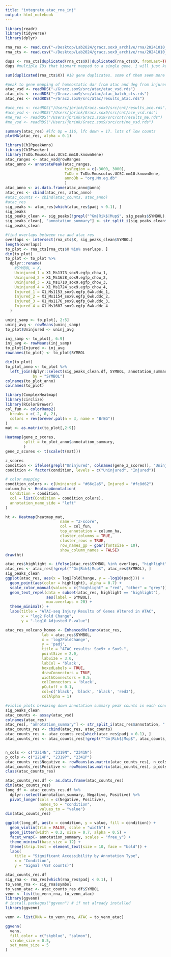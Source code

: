 ```yaml
---
title: "integrate_atac_rna_inj"
output: html_notebook
---
```

```r
library(readr)
library(tidyverse)
library(dplyr)

rna_res <- read.csv("~/Desktop/Lab2024/gracz.sox9_archive/rna/20241010_DEG_FIG3_noMups_shrunkres.csv")
rna_cts <- read.csv("~/Desktop/Lab2024/gracz.sox9_archive/rna/20241010_uninj_inj_counts.csv")
```

```r
dups <- rna_cts[duplicated(rna_cts$X)|duplicated(rna_cts$X, fromLast=TRUE), ]
dups #multiple IDs that biomart mapped to a single gene. i will just keep them all
```
```r
sum(duplicated(rna_cts$X)) #18 gene duplicates. some of them seem more relevant in chromatin assays than others
```

```r
#peak to gene mapping of homeostatic dar from atac and deg from injured hybrid heps
atac_vsd <- readRDS("~/Gracz.sox9/src/atac/atac_vsd.rds")
atac_cts <- readRDS("~/Gracz.sox9/src/atac/atac_batch_cts.rds")
atac_res <- readRDS("~/Gracz.sox9/src/atac/results_atac.rds")

#ace_res <- readRDS("/Users/jbrink/Gracz.sox9/src/cnt/results_ace.rds")
#ace_vsd <- readRDS("/Users/jbrink/Gracz.sox9/src/cnt/ace_vsd.rds")
#me_res <- readRDS("/Users/jbrink/Gracz.sox9/src/cnt/results_me.rds")
#me_vsd <- readRDS("/Users/jbrink/Gracz.sox9/src/cnt/me_vsd.rds")
```

```r
summary(atac_res) #lfc Up = 116, lfc down = 17. lots of low counts
plotMA(atac_res, alpha = 0.1)
```

```r
library(ChIPpeakAnno)
library(ChIPseeker)
library(TxDb.Mmusculus.UCSC.mm10.knownGene)
atac_ranges <- atac_vsd@rowRanges
atac_anno <- annotatePeak(atac_ranges,
                          tssRegion = c(-3000, 3000),
                          TxDb = TxDb.Mmusculus.UCSC.mm10.knownGene,
                          annoDb = "org.Mm.eg.db"
                          )
atac_anno <- as.data.frame(atac_anno@anno)
atac_res <- cbind(atac_res, atac_anno)
#atac_counts <- cbind(atac_counts, atac_anno)
#atac_res
sig_peaks <- atac_res[which(atac_res$padj < 0.1), ]
sig_peaks
sig_peaks_clean <- sig_peaks[!grepl("^Gm|Rik$|Mup$", sig_peaks$SYMBOL), ]
sig_peaks_clean[, "annotation_summary"] <- str_split_i(sig_peaks_clean$annotation, " ", 1)
sig_peaks_clean

#find overlaps between rna and atac res
overlaps <- intersect(rna_cts$X, sig_peaks_clean$SYMBOL)
length(overlaps)
to_plot <- rna_cts[rna_cts$X %in% overlaps, ]
dim(to_plot)
to_plot <- to_plot %>%
  dplyr::rename(
    #SYMBOL = X,
    Uninjured_1 = X1_Ms1373_sox9.egfp_chow_1,
    Uninjured_2 = X1_Ms1638_sox9.egfp_chow_2,
    Uninjured_3 = X1_Ms1710_sox9.egfp_chow_3,
    Uninjured_4 = X1_Ms1724_sox9.egfp_chow_4,
    Injured_1 = X1_Ms1153_sox9.egfp_6wk.ddc_1,
    Injured_2 = X1_Ms1154_sox9.egfp_6wk.ddc_2,
    Injured_3 = X1_Ms1176_sox9.egfp_6wk.ddc_3,
    Injured_4 = X1_Ms1607_sox9.egfp_6wk.ddc_4
  )

uninj_samp <- to_plot[, 2:5]
uninj_avg <- rowMeans(uninj_samp)
to_plot$Uninjured <- uninj_avg

inj_samp <- to_plot[, 6:9]
inj_avg <- rowMeans(inj_samp)
to_plot$Injured <- inj_avg
rownames(to_plot) <- to_plot$SYMBOL

dim(to_plot)
to_plot_anno <- to_plot %>%
  left_join(dplyr::select(sig_peaks_clean.df, SYMBOL, annotation_summary),
            by = "SYMBOL")
colnames(to_plot_anno)
colnames(to_plot)
```


```r
library(ComplexHeatmap)
library(circlize)
library(RColorBrewer)
col_fun <- colorRamp2(
  breaks = c(-2, 0, 2), 
  colors = rev(brewer.pal(n = 3, name = "BrBG"))
)
mat <- as.matrix(to_plot[,2:9])

Heatmap(gene_z_scores,
        split = to_plot_anno$annotation_summary,
        )
gene_z_scores <- t(scale(t(mat)))

z_scores
condition <- ifelse(grepl("Uninjured", colnames(gene_z_scores)), "Uninjured", "Injured")
condition <- factor(condition, levels = c("Uninjured", "Injured"))

# color mapping
condition_colors <- c(Uninjured = "#66c2a5", Injured = "#fc8d62") 
column_ha <- HeatmapAnnotation(
  Condition = condition,
  col = list(Condition = condition_colors),
  annotation_name_side = "left"
)

ht <- Heatmap(heatmap_mat,
                        name = "Z-score",
                        col = col_fun,
                        top_annotation = column_ha,
                        cluster_columns = TRUE,
                        cluster_rows = TRUE,
                        row_names_gp = gpar(fontsize = 10),
                        show_column_names = FALSE)
draw(ht)
```

```r
atac_res$highlight <- ifelse(atac_res$SYMBOL %in% overlaps, "highlight", "other")
atac_res <- atac_res[!grepl("^Gm|Rik$|Mup$", atac_res$SYMBOL), ]
sig_peaks_clean
ggplot(atac_res, aes(x = log2FoldChange, y = -log10(padj))) +
  geom_point(aes(color = highlight), alpha = 0.7) +
  scale_color_manual(values = c("highlight" = "red", "other" = "grey")) +
  geom_text_repel(data = subset(atac_res, highlight == "highlight"),
                  aes(label = SYMBOL),
                  max.overlaps = 20) +
  theme_minimal() +
  labs(title = "ATAC-seq Injury Results of Genes Altered in ATAC",
       x = "log2 Fold Change",
       y = "-log10 Adjusted P-value")

atac_res_volcano_homeo <- EnhancedVolcano(atac_res,
                lab = atac_res$SYMBOL,
                x = 'log2FoldChange',
                y = 'padj',
                title = "ATAC results: Sox9+ v Sox9-",
                pointSize = 2.0,
                labSize = 3.0,
                labCol = 'black',
                boxedLabels = TRUE,
                drawConnectors = TRUE,
                widthConnectors = 0.5,
                colConnectors = 'black',
                pCutoff = 0.1,
                col=c('black', 'black', 'black', 'red3'),
                colAlpha = 1)
```

```r
#violin plots breaking down annotation summary peak counts in each condition
sig_peaks_clean
atac_counts <- assay(atac_vsd)
colnames(atac_res)
atac_res[, "annotation_summary"] <- str_split_i(atac_res$annotation, " ", 1)
atac_counts_res <- cbind(atac_res, atac_counts)
atac_counts_res <- atac_counts_res[which(atac_res$padj < 0.1), ]
atac_counts_res <- atac_counts_res[!grepl("^Gm|Rik$|Mup$", atac_counts_res$SYMBOL), ]


n_cols <- c("2214N", "2319N", "2341N")
p_cols <- c("2214P", "2319P", "2341P")
atac_counts_res$Negative <- rowMeans(as.matrix(atac_counts_res[, n_cols]))
atac_counts_res$Positive <- rowMeans(as.matrix(atac_counts_res[, p_cols]))
class(atac_counts_res)
```
```r
atac_counts_res.df <- as.data.frame(atac_counts_res)
dim(atac_counts_res)
long_df <- atac_counts_res.df %>%
  dplyr::select(annotation_summary, Negative, Positive) %>%
  pivot_longer(cols = c(Negative, Positive),
               names_to = "condition",
               values_to = "value")
dim(atac_counts_res)

ggplot(long_df, aes(x = condition, y = value, fill = condition)) +
  geom_violin(trim = FALSE, scale = "width") +
  geom_jitter(width = 0.2, size = 0.7, alpha = 0.5) +
  facet_wrap(~ annotation_summary, scales = "free_y") +
  theme_minimal(base_size = 12) +
  theme(strip.text = element_text(size = 10, face = "bold")) +
  labs(
    title = "Significant Accessibility by Annotation Type",
    x = "Condition",
    y = "Signal (VST counts)")

```

```r
atac_counts_res.df
sig_rna <- rna_res[which(rna_res$padj < 0.1), ]
to_venn_rna <- sig_rna$symbol
to_venn_atac <- atac_counts_res.df$SYMBOL
venn <- list(to_venn_rna, to_venn_atac)
library(ggvenn)
# install.packages("ggvenn") # if not already installed
library(ggvenn)

venn <- list(RNA = to_venn_rna, ATAC = to_venn_atac)

ggvenn(
  venn,
  fill_color = c("skyblue", "salmon"),
  stroke_size = 0.5,
  set_name_size = 5
)
```


